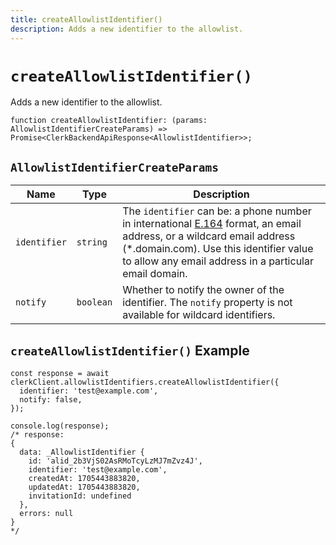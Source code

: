 ```yaml
---
title: createAllowlistIdentifier()
description: Adds a new identifier to the allowlist.
---
```


# `createAllowlistIdentifier()`

Adds a new identifier to the allowlist.

```tsx
function createAllowlistIdentifier: (params: AllowlistIdentifierCreateParams) => Promise<ClerkBackendApiResponse<AllowlistIdentifier>>;
```

## `AllowlistIdentifierCreateParams`

| Name | Type | Description |
| --- | --- | --- |
| `identifier` | `string` | The `identifier` can be: a phone number in international [E.164](https://en.wikipedia.org/wiki/E.164) format, an email address, or a wildcard email address (*.domain.com). Use this identifier value to allow any email address in a particular email domain. |
| `notify` | `boolean` | Whether to notify the owner of the identifier. The `notify` property is not available for wildcard identifiers. |

## `createAllowlistIdentifier()` Example

```tsx
const response = await clerkClient.allowlistIdentifiers.createAllowlistIdentifier({
  identifier: 'test@example.com',
  notify: false,
});

console.log(response);
/* response:
{
  data: _AllowlistIdentifier {
    id: 'alid_2b3VjS02AsRMoTcyLzMJ7mZvz4J',
    identifier: 'test@example.com',
    createdAt: 1705443883820,
    updatedAt: 1705443883820,
    invitationId: undefined
  },
  errors: null
}
*/
```
